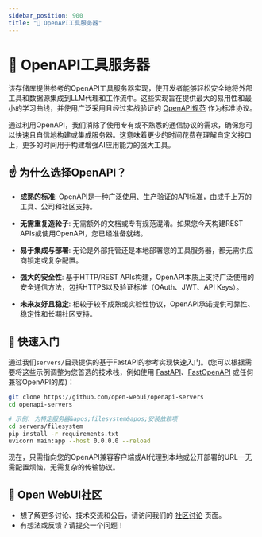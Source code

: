 ```yaml
---
sidebar_position: 900
title: "🔨 OpenAPI工具服务器"
---
```




<TopBanners />

# 🌟 OpenAPI工具服务器

该存储库提供参考的OpenAPI工具服务器实现，使开发者能够轻松安全地将外部工具和数据源集成到LLM代理和工作流中。这些实现旨在提供最大的易用性和最小的学习曲线，并使用广泛采用且经过实战验证的 [OpenAPI规范](https://www.openapis.org/) 作为标准协议。

通过利用OpenAPI，我们消除了使用专有或不熟悉的通信协议的需求，确保您可以快速且自信地构建或集成服务器。这意味着更少的时间花费在理解自定义接口上，更多的时间用于构建增强AI应用能力的强大工具。

## ☝️ 为什么选择OpenAPI？

- **成熟的标准**: OpenAPI是一种广泛使用、生产验证的API标准，由成千上万的工具、公司和社区支持。

- **无需重复造轮子**: 无需额外的文档或专有规范混淆。如果您今天构建REST APIs或使用OpenAPI，您已经准备就绪。

- **易于集成与部署**: 无论是外部托管还是本地部署您的工具服务器，都无需供应商锁定或复杂配置。

- **强大的安全性**: 基于HTTP/REST APIs构建，OpenAPI本质上支持广泛使用的安全通信方法，包括HTTPS以及验证标准（OAuth、JWT、API Keys）。

- **未来友好且稳定**: 相较于较不成熟或实验性协议，OpenAPI承诺提供可靠性、稳定性和长期社区支持。

## 🚀 快速入门

通过我们`servers/`目录提供的基于FastAPI的参考实现快速入门。(您可以根据需要将这些示例调整为您首选的技术栈，例如使用 [FastAPI](https://fastapi.tiangolo.com/)、[FastOpenAPI](https://github.com/mr-fatalyst/fastopenapi) 或任何兼容OpenAPI的库)：

```bash
git clone https://github.com/open-webui/openapi-servers
cd openapi-servers

# 示例: 为特定服务器&apos;filesystem&apos;安装依赖项
cd servers/filesystem
pip install -r requirements.txt
uvicorn main:app --host 0.0.0.0 --reload
```

现在，只需指向您的OpenAPI兼容客户端或AI代理到本地或公开部署的URL—无需配置烦恼，无需复杂的传输协议。

## 🌱 Open WebUI社区  

- 想了解更多讨论、技术交流和公告，请访问我们的 [社区讨论](https://github.com/open-webui/openapi-servers/discussions) 页面。
- 有想法或反馈？请提交一个问题！
